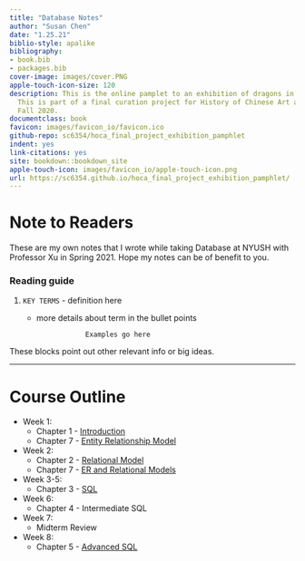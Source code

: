 ```yaml
--- 
title: "Database Notes"
author: "Susan Chen"
date: "1.25.21"
biblio-style: apalike
bibliography:
- book.bib
- packages.bib
cover-image: images/cover.PNG
apple-touch-icon-size: 120
description: This is the online pamplet to an exhibition of dragons in Chinese art.
  This is part of a final curation project for History of Chinese Art at NYU Shanghai
  Fall 2020.
documentclass: book
favicon: images/favicon_io/favicon.ico
github-repo: sc6354/hoca_final_project_exhibition_pamphlet
indent: yes
link-citations: yes
site: bookdown::bookdown_site
apple-touch-icon: images/favicon_io/apple-touch-icon.png
url: https://sc6354.github.io/hoca_final_project_exhibition_pamphlet/
---
```


# Note to Readers {-}
These are my own notes that I wrote while taking Database at NYUSH with Professor Xu in Spring 2021. Hope my notes can be of benefit to you. 

### Reading guide {-}

1. `KEY TERMS` - definition here 
      - more details about term in the bullet points
      
                        
                        Examples go here 
  
:::note 
These blocks point out other relevant info or big ideas.
:::

---
# Course Outline {-}
- Week 1:
    - Chapter 1 - [Introduction](https://sc6354.github.io/databases_notes/intro.html)
    - Chapter 7 - [Entity Relationship Model](https://sc6354.github.io/databases_notes/relational-database-design.html)
- Week 2:
    - Chapter 2 - [Relational Model](https://sc6354.github.io/databases_notes/introduction-to-the-relational-model.html)
    - Chapter 7 - [ER and Relational Models](https://sc6354.github.io/databases_notes/relational-database-design.html)
- Week 3-5:
    - Chapter 3 - [SQL](https://sc6354.github.io/databases_notes/introduction-to-sql.html)
- Week 6: 
    - Chapter 4 - Intermediate SQL
- Week 7: 
    - Midterm Review 
- Week 8:
    -  Chapter 5 - [Advanced SQL](https://sc6354.github.io/databases_notes/advanced-sql.html)



